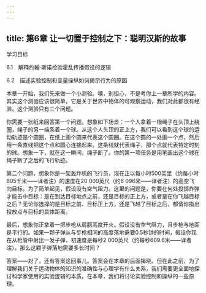 ```yaml
---
---
---
```

title: 第6章 让一切置于控制之下：聪明汉斯的故事
---




学习目标

6.1　解释约翰·斯诺检验霍乱传播假设的逻辑

6.2　描述实验控制和变量操纵如何揭示行为的原因

本章一开始，我们先来做一个小测验。噢，别担心，不是考你上一章所学的内容。其实这个测验应该很简单，它是关于世界中物体的可观察运动，我们对此都很有经验。这个测验只有三个问题。

你需要一张纸来回答第一个问题。想象如下场景：一个人拿着一根绳子在头顶上绕圈，绳子的另一端系着一个球。从这个人头顶的正上方，我们可以看到这个球的运动轨迹是个圆圈，在纸上画个圆来代表这个圆圈。在这个圆的一处画一个点，然后用一条直线把这个点和圆心连接起来。这条线就代表绳子，那个点就代表特定时刻的球。想象一下，就在这一瞬间，绳子断了。你的第一项任务是用笔画出这个球在绳子断了之后的飞行轨迹。

第二个问题，想象你是一架轰炸机的飞行员，现在正以每小时500英里（约每小时805千米——译者注）的速度在20 000英尺（约6 096米——译者注）的高空飞向目标。为了简单起见，假设没有空气阻力。这里的问题是，你要在何处投掷炸弹才能击中目标：是在到达目标地点之前，还是目标的正上方，或者是在你飞越目标之后？无论你选择的是目标之前、目标正上方，还是飞越了目标之后，都请你指出投放点与目标的具体距离。

最后，想象你正拿着一把步枪从肩膀高度开火。假设没有空气阻力，且步枪与地面是平行的。如果一颗子弹从与步枪相同的高度落地需要0.5秒钟的时间，假设你现在从枪管中射出一发子弹，初速度是每秒2 000英尺（约每秒609.6米——译者注），那么这颗子弹落地需要多长时间？

答案——对了，还有答案这回事儿。答案会在本章的后面揭晓。但在此之前，为了理解我们关于运动物体的知识的准确性与心理学有什么关系，我们需要更全面地探讨科学家使用的实验逻辑的本质。在本章，我们将讨论实验控制和操纵的一些原理。